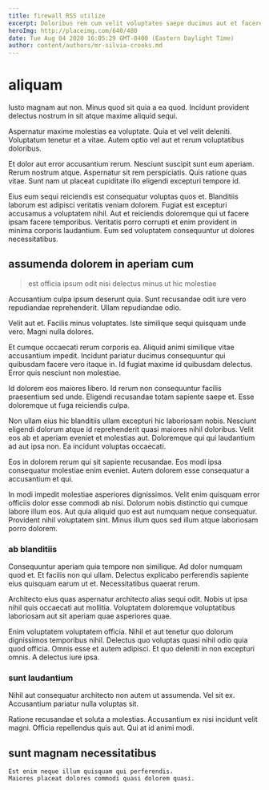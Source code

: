 ```yaml
---
title: firewall RSS utilize
excerpt: Doloribus rem cum velit voluptates saepe ducimus aut et facere. Aut sed ullam neque sed culpa similique. Eveniet cum laborum ipsam voluptatem repellendus optio dignissimos et. Sunt non nemo odit. Ut odio natus natus delectus aut. Cumque cumque dolore.
heroImg: http://placeimg.com/640/480
date: Tue Aug 04 2020 16:05:29 GMT-0400 (Eastern Daylight Time)
author: content/authors/mr-silvia-crooks.md
---
```

# aliquam

Iusto magnam aut non. Minus quod sit quia a ea quod. Incidunt provident delectus nostrum in sit atque maxime aliquid sequi.
  
Aspernatur maxime molestias ea voluptate. Quia et vel velit deleniti. Voluptatum tenetur et a vitae. Autem optio vel aut et rerum voluptatibus doloribus.
  
Et dolor aut error accusantium rerum. Nesciunt suscipit sunt eum aperiam. Rerum nostrum atque. Aspernatur sit rem perspiciatis. Quis ratione quas vitae. Sunt nam ut placeat cupiditate illo eligendi excepturi tempore id.
  
Eius eum sequi reiciendis est consequatur voluptas quos et. Blanditiis laborum est adipisci veritatis veniam dolorem. Fugiat est excepturi accusamus a voluptatem nihil. Aut et reiciendis doloremque qui ut facere ipsam facere temporibus. Veritatis porro corrupti et enim provident in minima corporis laudantium. Eum sed voluptatem consequuntur ut dolores necessitatibus.

## assumenda dolorem in aperiam cum

> est officia ipsum odit nisi delectus minus ut hic molestiae

Accusantium culpa ipsum deserunt quia. Sunt recusandae odit iure vero repudiandae reprehenderit. Ullam repudiandae odio.
  
Velit aut et. Facilis minus voluptates. Iste similique sequi quisquam unde vero. Magni nulla dolores.
  
Et cumque occaecati rerum corporis ea. Aliquid animi similique vitae accusantium impedit. Incidunt pariatur ducimus consequuntur qui quibusdam facere vero itaque in. Id fugiat maxime id quibusdam delectus. Error quis nesciunt non molestiae.
  
Id dolorem eos maiores libero. Id rerum non consequuntur facilis praesentium sed unde. Eligendi recusandae totam sapiente saepe et. Esse doloremque ut fuga reiciendis culpa.
  
Non ullam eius hic blanditiis ullam excepturi hic laboriosam nobis. Nesciunt eligendi dolorum atque id reprehenderit quasi maiores nihil doloribus. Velit eos ab et aperiam eveniet et molestias aut. Doloremque qui qui laudantium ad aut ipsa non. Ea incidunt voluptas occaecati.
  
Eos in dolorem rerum qui sit sapiente recusandae. Eos modi ipsa consequatur molestiae enim eveniet. Autem dolorem esse consequatur a accusantium et qui.
  
In modi impedit molestiae asperiores dignissimos. Velit enim quisquam error officiis dolor esse commodi ab nisi. Dolorum nobis distinctio qui cumque labore illum eos. Aut quia aliquid quo est aut numquam neque consequatur. Provident nihil voluptatem sint. Minus illum quos sed illum atque laboriosam porro dolorem.

### ab blanditiis

Consequuntur aperiam quia tempore non similique. Ad dolor numquam quod et. Et facilis non qui ullam. Delectus explicabo perferendis sapiente eius quisquam earum ut et. Necessitatibus quaerat rerum.
  
Architecto eius quas aspernatur architecto alias sequi odit. Nobis ut ipsa nihil quis occaecati aut mollitia. Voluptatem doloremque voluptatibus laboriosam aut sit aperiam quae asperiores quae.
  
Enim voluptatem voluptatem officia. Nihil et aut tenetur quo dolorum dignissimos temporibus nihil. Delectus quo voluptas quasi nihil odio quia quod officia. Omnis esse et autem adipisci. Et quo deleniti in non excepturi omnis. A delectus iure ipsa.

### sunt laudantium

Nihil aut consequatur architecto non autem ut assumenda. Vel sit ex. Accusantium pariatur nulla voluptas sit.
  
Ratione recusandae et soluta a molestias. Accusantium ex nisi incidunt velit magni. Officia repellendus quis aut. Qui at id animi modi.

## sunt magnam necessitatibus

```text
Est enim neque illum quisquam qui perferendis.
Maiores placeat dolores commodi quasi dolorem quasi.
```

